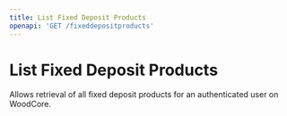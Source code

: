 ```yaml
---
title: List Fixed Deposit Products
openapi: 'GET /fixeddepositproducts'
---
```


# List Fixed Deposit Products

Allows retrieval of all fixed deposit products for an authenticated user on WoodCore.

